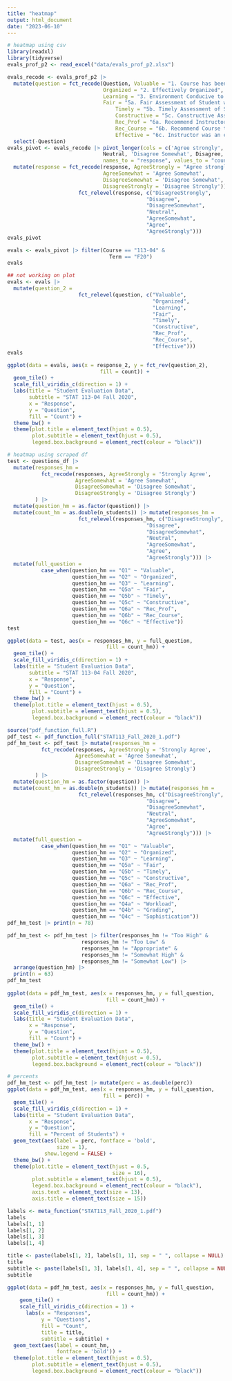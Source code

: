 ```yaml
---
title: "heatmap"
output: html_document
date: "2023-06-10"
---
```

```r
# heatmap using csv 
library(readxl)
library(tidyverse)
evals_prof_p2 <- read_excel("data/evals_prof_p2.xlsx")

evals_recode <- evals_prof_p2 |> 
  mutate(question = fct_recode(Question, Valuable = "1. Course has been a valuable educational experience",
                               Organized = "2. Effectively Organized",
                               Learning = "3. Environment Conducive to Learning",
                               Fair = "5a. Fair Assessment of Student work",
                                   Timely = "5b. Timely Assessment of Student Work",
                                   Constructive = "5c. Constructive Assessment of Student Work",
                                   Rec_Prof = "6a. Recommend Instructor to another student",
                                   Rec_Course = "6b. Recommend Course to another student",
                                   Effective = "6c. Instructor was an effective teacher")) |> select(Term, Course, question, everything()) |>
  select(-Question)
evals_pivot <- evals_recode |> pivot_longer(cols = c('Agree strongly', Agree, 'Agree Somewhat', 
                               Neutral, 'Disagree Somewhat', Disagree, 'Disagree Strongly'),
                               names_to = "response", values_to = "count") |>
  mutate(response = fct_recode(response, AgreeStrongly = "Agree strongly",
                               AgreeSomewhat = 'Agree Somewhat',
                               DisagreeSomewhat = 'Disagree Somewhat',
                               DisagreeStrongly = 'Disagree Strongly')) |> mutate(response_2 = 
                       fct_relevel(response, c("DisagreeStrongly",
                                             "Disagree",
                                             "DisagreeSomewhat",
                                             "Neutral",
                                             "AgreeSomewhat",
                                             "Agree",
                                             "AgreeStrongly")))
evals_pivot

evals <- evals_pivot |> filter(Course == "113-04" &
                                 Term == "F20") 
evals
```

```r
## not working on plot 
evals <- evals |> 
  mutate(question_2 = 
                       fct_relevel(question, c("Valuable",
                                               "Organized",
                                               "Learning",
                                               "Fair",
                                               "Timely",
                                               "Constructive",
                                               "Rec_Prof",
                                               "Rec_Course",
                                               "Effective")))
evals

ggplot(data = evals, aes(x = response_2, y = fct_rev(question_2),
                              fill = count)) +
  geom_tile() +
  scale_fill_viridis_c(direction = 1) +
  labs(title = "Student Evaluation Data",
       subtitle = "STAT 113-04 Fall 2020",
       x = "Response",
       y = "Question",
       fill = "Count") +
  theme_bw() +
  theme(plot.title = element_text(hjust = 0.5),
        plot.subtitle = element_text(hjust = 0.5),
        legend.box.background = element_rect(colour = "black")) 
```

```r
# heatmap using scraped df 
test <- questions_df |>
  mutate(responses_hm = 
           fct_recode(responses, AgreeStrongly = 'Strongly Agree',
                      AgreeSomewhat = 'Agree Somewhat',
                      DisagreeSomewhat = 'Disagree Somewhat',
                      DisagreeStrongly = 'Disagree Strongly')
         ) |>
  mutate(question_hm = as.factor(question)) |>
  mutate(count_hm = as.double(n_students)) |> mutate(responses_hm = 
                       fct_relevel(responses_hm, c("DisagreeStrongly",
                                             "Disagree",
                                             "DisagreeSomewhat",
                                             "Neutral",
                                             "AgreeSomewhat",
                                             "Agree",
                                             "AgreeStrongly"))) |>
  mutate(full_question = 
           case_when(question_hm == "Q1" ~ "Valuable",
                     question_hm == "Q2" ~ "Organized",
                     question_hm == "Q3" ~ "Learning",
                     question_hm == "Q5a" ~ "Fair",
                     question_hm == "Q5b" ~ "Timely",
                     question_hm == "Q5c" ~ "Constructive",
                     question_hm == "Q6a" ~ "Rec_Prof",
                     question_hm == "Q6b" ~ "Rec_Course",
                     question_hm == "Q6c" ~ "Effective"))
test  

ggplot(data = test, aes(x = responses_hm, y = full_question,
                                fill = count_hm)) +
  geom_tile() +
  scale_fill_viridis_c(direction = 1) +
  labs(title = "Student Evaluation Data",
       subtitle = "STAT 113-04 Fall 2020",
       x = "Response",
       y = "Question",
       fill = "Count") +
  theme_bw() +
  theme(plot.title = element_text(hjust = 0.5),
        plot.subtitle = element_text(hjust = 0.5),
        legend.box.background = element_rect(colour = "black")) 
```

```r
source("pdf_function_full.R")
pdf_test <- pdf_function_full("STAT113_Fall_2020_1.pdf")
pdf_hm_test <- pdf_test |> mutate(responses_hm = 
           fct_recode(responses, AgreeStrongly = 'Strongly Agree',
                      AgreeSomewhat = 'Agree Somewhat',
                      DisagreeSomewhat = 'Disagree Somewhat',
                      DisagreeStrongly = 'Disagree Strongly')
         ) |>
  mutate(question_hm = as.factor(question)) |>
  mutate(count_hm = as.double(n_students)) |> mutate(responses_hm = 
                       fct_relevel(responses_hm, c("DisagreeStrongly",
                                             "Disagree",
                                             "DisagreeSomewhat",
                                             "Neutral",
                                             "AgreeSomewhat",
                                             "Agree",
                                             "AgreeStrongly"))) |>
  mutate(full_question = 
           case_when(question_hm == "Q1" ~ "Valuable",
                     question_hm == "Q2" ~ "Organized",
                     question_hm == "Q3" ~ "Learning",
                     question_hm == "Q5a" ~ "Fair",
                     question_hm == "Q5b" ~ "Timely",
                     question_hm == "Q5c" ~ "Constructive",
                     question_hm == "Q6a" ~ "Rec_Prof",
                     question_hm == "Q6b" ~ "Rec_Course",
                     question_hm == "Q6c" ~ "Effective",
                     question_hm == "Q4a" ~ "Workload",
                     question_hm == "Q4b" ~ "Grading",
                     question_hm == "Q4c" ~ "Sophistication")) 
pdf_hm_test |> print(n = 78)

pdf_hm_test <- pdf_hm_test |> filter(responses_hm != "Too High" &
                        responses_hm != "Too Low" &
                        responses_hm != "Appropriate" &
                        responses_hm != "Somewhat High" &
                        responses_hm != "Somewhat Low") |>
  arrange(question_hm) |>
  print(n = 63)
pdf_hm_test
  
ggplot(data = pdf_hm_test, aes(x = responses_hm, y = full_question,
                                fill = count_hm)) +
  geom_tile() +
  scale_fill_viridis_c(direction = 1) +
  labs(title = "Student Evaluation Data",
       x = "Response",
       y = "Question",
       fill = "Count") +
  theme_bw() +
  theme(plot.title = element_text(hjust = 0.5),
        plot.subtitle = element_text(hjust = 0.5),
        legend.box.background = element_rect(colour = "black")) 

# percents
pdf_hm_test <- pdf_hm_test |> mutate(perc = as.double(perc))
ggplot(data = pdf_hm_test, aes(x = responses_hm, y = full_question,
                               fill = perc)) +
  geom_tile() +
  scale_fill_viridis_c(direction = 1) +
  labs(title = "Student Evaluation Data",
       x = "Response",
       y = "Question",
       fill = "Percent of Students") +
  geom_text(aes(label = perc, fontface = 'bold',
                size = 1),
            show.legend = FALSE) +
  theme_bw() +
  theme(plot.title = element_text(hjust = 0.5,
                                  size = 16),
        plot.subtitle = element_text(hjust = 0.5),
        legend.box.background = element_rect(colour = "black"),
        axis.text = element_text(size = 13),
        axis.title = element_text(size = 15)) 
```

```r
labels <- meta_function("STAT113_Fall_2020_1.pdf")
labels
labels[1, 1]
labels[1, 2]
labels[1, 3]
labels[1, 4]

title <- paste(labels[1, 2], labels[1, 1], sep = " ", collapse = NULL)
title
subtitle <- paste(labels[1, 3], labels[1, 4], sep = " ", collapse = NULL)
subtitle

ggplot(data = pdf_hm_test, aes(x = responses_hm, y = full_question,
                                fill = count_hm)) +
    geom_tile() +
    scale_fill_viridis_c(direction = 1) +
      labs(x = "Responses",
           y = "Questions",
           fill = "Count",
           title = title,
           subtitle = subtitle) +
  geom_text(aes(label = count_hm,
                fontface = 'bold')) +
  theme(plot.title = element_text(hjust = 0.5),
        plot.subtitle = element_text(hjust = 0.5),
        legend.box.background = element_rect(colour = "black")) 
```


